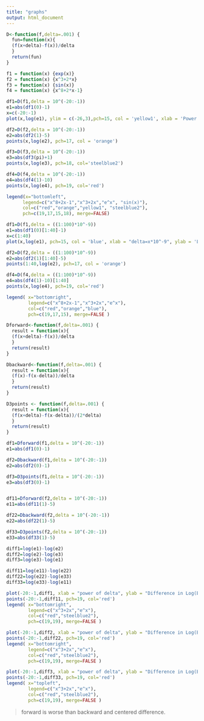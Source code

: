 ```yaml
---
title: "graphs"
output: html_document
---
```

```r
D<-function(f,delta=.001) {
  fun=function(x){
  (f(x+delta)-f(x))/delta
  }
  return(fun)
}
```

```r
f1 = function(x) {exp(x)}
f2 = function(x) {x^3+2*x}
f3 = function(x) {sin(x)}
f4 = function(x) {x^8+2*x-1}
```


```r
df1=D(f1,delta = 10^(-20:-1))
e1=abs(df1(0)-1)
x=c(-20:-1)
plot(x,log(e1), ylim = c(-26,3),pch=15, col = 'yellow1', xlab = 'Power of delta', ylab = 'Log(error)')

df2=D(f2,delta = 10^(-20:-1))
e2=abs(df2(1)-5)
points(x,log(e2), pch=17, col = 'orange')

df3=D(f3,delta = 10^(-20:-1))
e3=abs(df3(pi)+1)
points(x,log(e3), pch=18, col='steelblue2')

df4=D(f4,delta = 10^(-20:-1))
e4=abs(df4(1)-10)
points(x,log(e4), pch=19, col='red')

legend(x="bottomleft", 
      legend=c("x^8+2x-1","x^3+2x","e^x", "sin(x)"), 
      col=c("red","orange","yellow1", "steelblue2"),  
      pch=c(19,17,15,18), merge=FALSE)
```

```r
df1=D(f1,delta = ((1:100)*10^-9))
e1=abs(df1(0)[1:40]-1)
x=c(1:40)
plot(x,log(e1), pch=15, col = 'blue', xlab = "delta=x*10^-9", ylab = 'Log(error)',ylim = c(-23,-12))

df2=D(f2,delta = ((1:100)*10^-9))
e2=abs(df2(1)[1:40]-5)
points(1:40,log(e2), pch=17, col = 'orange')

df4=D(f4,delta = ((1:100)*10^-9))
e4=abs(df4(1)-10)[1:40]
points(x,log(e4), pch=19, col='red')

legend( x="bottomright", 
        legend=c("x^8+2x-1","x^3+2x","e^x"), 
        col=c("red","orange","blue"),  
        pch=c(19,17,15), merge=FALSE )
```


```r
Dforward<-function(f,delta=.001) {
  result = function(x){
  (f(x+delta)-f(x))/delta
  }
  return(result)
}

Dbackward<-function(f,delta=.001) {
  result = function(x){
  (f(x)-f(x-delta))/delta
  }
  return(result)
}

D3points <- function(f,delta=.001) {
  result = function(x){
  (f(x+delta)-f(x-delta))/(2*delta)
  }
  return(result)
}
```

```r
df1=Dforward(f1,delta = 10^(-20:-1))
e1=abs(df1(0)-1)

df2=Dbackward(f1,delta = 10^(-20:-1))
e2=abs(df2(0)-1)

df3=D3points(f1,delta = 10^(-20:-1))
e3=abs(df3(0)-1)


df11=Dforward(f2,delta = 10^(-20:-1))
e11=abs(df11(1)-5)

df22=Dbackward(f2,delta = 10^(-20:-1))
e22=abs(df22(1)-5)

df33=D3points(f2,delta = 10^(-20:-1))
e33=abs(df33(1)-5)

diff1=log(e1)-log(e2)
diff2=log(e2)-log(e3)
diff3=log(e3)-log(e1)

diff11=log(e11)-log(e22)
diff22=log(e22)-log(e33)
diff33=log(e33)-log(e11)

plot(-20:-1,diff1, xlab = "power of delta", ylab = "Difference in Log(Error)", main = "Differences in log(error) between forward and backward difference", pch=19, col='steelblue2', ylim = c(-5,5))
points(-20:-1,diff11, pch=19, col='red')
legend( x="bottomright", 
        legend=c("x^3+2x","e^x"), 
        col=c("red","steelblue2"),  
        pch=c(19,19), merge=FALSE )

plot(-20:-1,diff2, xlab = "power of delta", ylab = "Difference in Log(Error)", main = "Differences in log(error) between backward and centered difference", pch=19, col='steelblue2', ylim = c(-15,15))
points(-20:-1,diff22, pch=19, col='red')
legend( x="bottomright", 
        legend=c("x^3+2x","e^x"), 
        col=c("red","steelblue2"),  
        pch=c(19,19), merge=FALSE )

plot(-20:-1,diff3, xlab = "power of delta", ylab = "Difference in Log(Error)", main = "Differences in log(error) between centered and forward difference",pch=19, col='steelblue2', ylim = c(-15,15) )
points(-20:-1,diff33, pch=19, col='red')
legend( x="topleft", 
        legend=c("x^3+2x","e^x"), 
        col=c("red","steelblue2"),  
        pch=c(19,19), merge=FALSE )
```

> forward is worse than backward and centered difference.



